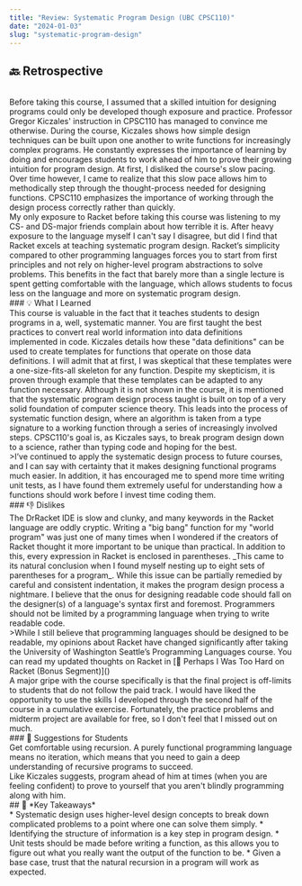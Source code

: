 ```yaml
---
title: "Review: Systematic Program Design (UBC CPSC110)"
date: "2024-01-03"
slug: "systematic-program-design"
---
```


## 🔙 Retrospective
<br />
Before taking this course, I assumed that a skilled intuition for designing programs could only be developed though exposure and practice. Professor Gregor Kiczales' instruction in CPSC110 has managed to convince me otherwise. During the course, Kiczales shows how simple design techniques can be built upon one another to write functions for increasingly complex programs. He constantly expresses the importance of learning by doing and encourages students to work ahead of him to prove their growing intuition for program design. At first, I disliked the course's slow pacing. Over time however, I came to realize that this slow pace allows him to methodically step through the thought-process needed for designing functions. CPSC110 emphasizes the importance of working through the design process correctly rather than quickly.
<br />
My only exposure to Racket before taking this course was listening to my CS- and DS-major friends complain about how terrible it is. After heavy exposure to the language myself I can't say I disagree, but did I find that Racket excels at teaching systematic program design. Racket’s simplicity compared to other programming languages forces you to start from first principles and not rely on higher-level program abstractions to solve problems. This benefits in the fact that barely more than a single lecture is spent getting comfortable with the language, which allows students to focus less on the language and more on systematic program design.
<br />
### 💡 What I Learned
<br />
This course is valuable in the fact that it teaches students to design programs in a, well, systematic manner. You are first taught the best practices to convert real world information into data definitions implemented in code. Kiczales details how these "data definitions" can be used to create templates for functions that operate on those data definitions. I will admit that at first, I was skeptical that these templates were a one-size-fits-all skeleton for any function. Despite my skepticism, it is proven through example that these templates can be adapted to any function necessary. Although it is not shown in the course, it is mentioned that the systematic program design process taught is built on top of a very solid foundation of computer science theory. This leads into the process of systematic function design, where an algorithm is taken from a type signature to a working function through a series of increasingly involved steps. CPSC110's goal is, as Kiczales says, to break program design down to a science, rather than typing code and hoping for the best.
<br />
>I’ve continued to apply the systematic design process to future courses, and I can say with certainty that it makes designing functional programs much easier. In addition, it has encouraged me to spend more time writing unit tests, as I have found them extremely useful for understanding how a functions should work before I invest time coding them.
<br />
### 👎 Dislikes
<br />
The DrRacket IDE is slow and clunky, and many keywords in the Racket language are oddly cryptic. Writing a "big bang" function for my "world program" was just one of many times when I wondered if the creators of Racket thought it more important to be unique than practical. In addition to this, every expression in Racket is enclosed in parentheses. _This came to its natural conclusion when I found myself nesting up to eight sets of parentheses for a program_. While this issue can be partially remedied by careful and consistent indentation, it makes the program design process a nightmare. I believe that the onus for designing readable code should fall on the designer(s) of a language's syntax first and foremost. Programmers should not be limited by a programming language when trying to write readable code.
<br />
>While I still believe that programming languages should be designed to be readable, my opinions about Racket have changed significantly after taking the University of Washington Seattle’s Programming Languages course. You can read my updated thoughts on Racket in [🎾 Perhaps I Was Too Hard on Racket (Bonus Segment)]()
<br />
A major gripe with the course specifically is that the final project is off-limits to students that do not follow the paid track. I would have liked the opportunity to use the skills I developed through the second half of the course in a cumulative exercise. Fortunately, the practice problems and midterm project are available for free, so I don't feel that I missed out on much.
<br />
### 🤔 Suggestions for Students
<br />
Get comfortable using recursion. A purely functional programming language means no iteration, which means that you need to gain a deep understanding of recursive programs to succeed.
<br />
Like Kiczales suggests, program ahead of him at times (when you are feeling confident) to prove to yourself that you aren't blindly programming along with him.
<br />
## 🔑 *Key Takeaways*
<br />
* Systematic design uses higher-level design concepts to break down complicated problems to a point where one can solve them simply.
* Identifying the structure of information is a key step in program design.
* Unit tests should be made before writing a function, as this allows you to figure out what you really want the output of the function to be.
* Given a base case, trust that the natural recursion in a program will work as expected.
